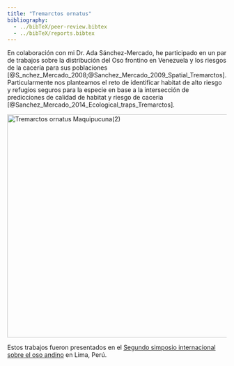 ```yaml
---
title: "Tremarctos ornatus"
bibliography: 
  - ../bibTeX/peer-review.bibtex
  - ../bibTeX/reports.bibtex
---
```


En colaboración con mi Dr. Ada Sánchez-Mercado, he participado en un par de trabajos sobre la distribución del Oso frontino en Venezuela y los riesgos de la cacería para sus poblaciones [@S_nchez_Mercado_2008;@Sanchez_Mercado_2009_Spatial_Tremarctos]. Particularmente nos planteamos el reto de identificar habitat de alto riesgo y refugios seguros para la especie en base a la intersección de predicciones de calidad de habitat y riesgo de caceria [@Sanchez_Mercado_2014_Ecological_traps_Tremarctos].

<a title="Santiago Ron, CC BY 2.0 &lt;https://creativecommons.org/licenses/by/2.0&gt;, via Wikimedia Commons" href="https://commons.wikimedia.org/wiki/File:Tremarctos_ornatus_Maquipucuna(2).jpg"><img width="512" alt="Tremarctos ornatus Maquipucuna(2)" src="https://upload.wikimedia.org/wikipedia/commons/thumb/b/bd/Tremarctos_ornatus_Maquipucuna%282%29.jpg/512px-Tremarctos_ornatus_Maquipucuna%282%29.jpg"></a>

Estos trabajos fueron presentados en el [Segundo simposio internacional sobre el oso andino](/evnts/2008_SIoso_II.qmd) en Lima, Perú.